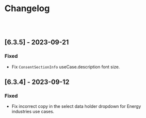 
<Meta title="Changelog" />

# Changelog

<br />
<br />

## [6.3.5] - 2023-09-21

### Fixed

- Fix `ConsentSectionInfo` useCase.description font size.

## [6.3.4] - 2023-09-12

### Fixed

- Fix incorrect copy in the select data holder dropdown for Energy industries use cases.
